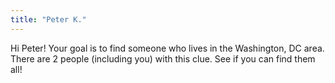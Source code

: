 ```yaml
---
title: "Peter K."
---
```


Hi Peter! Your goal is to find someone who lives in the Washington, DC area. There are 2 people (including you) with this clue. See if you can find them all!
